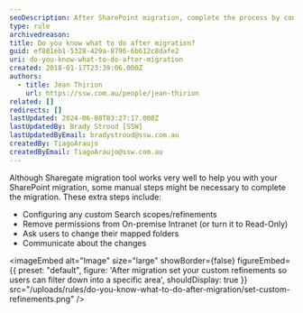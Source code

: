 ```yaml
---
seoDescription: After SharePoint migration, complete the process by configuring custom search scopes, removing on-premise permissions, and communicating changes to users.
type: rule
archivedreason:
title: Do you know what to do after migration?
guid: ef881eb1-5328-429a-8796-6b612c8dafe2
uri: do-you-know-what-to-do-after-migration
created: 2018-01-17T23:39:06.000Z
authors:
  - title: Jean Thirion
    url: https://ssw.com.au/people/jean-thirion
related: []
redirects: []
lastUpdated: 2024-06-08T03:27:17.000Z
lastUpdatedBy: Brady Stroud [SSW]
lastUpdatedByEmail: bradystroud@ssw.com.au
createdBy: TiagoAraujo
createdByEmail: TiagoAraujo@ssw.com.au
---
```


Although Sharegate migration tool works very well to help you with your SharePoint migration, some manual steps might be necessary to complete the migration. These extra steps include:
- Configuring any custom Search scopes/refinements
- Remove permissions from On-premise Intranet (or turn it to Read-Only)
- Ask users to change their mapped folders
- Communicate about the changes


<imageEmbed
  alt="Image"
  size="large"
  showBorder={false}
  figureEmbed={{
    preset: "default",
    figure: 'After migration set your custom refinements so users can filter down into a specific area',
    shouldDisplay: true
  }}
  src="/uploads/rules/do-you-know-what-to-do-after-migration/set-custom-refinements.png"
/>
